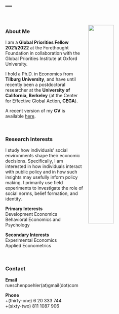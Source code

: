 ---
---


<link rel="stylesheet" href="styles.css" type="text/css">

<img src="pics/JRUE_portrait2.jpg" style="width:40%; border:0px solid; margin-left: 15px; margin-right: 40px; margin-top: 30px; " align="right">

<br>

### About Me

<p>

I am a **Global Priorities Fellow 2021/2022** at the Forethought Foundation in collaboration with the Global Priorities Institute at Oxford University.

I hold a Ph.D. in Economics from **Tilburg University**, and have until recently been a postdoctoral researcher at the **University of California, Berkeley** (at the Center for Effective Global Action, **CEGA**).

A recent version of my **CV** is available <a href="files/Rueschenpoehler_CV_July2021.pdf" target="_blank">here</a>.

<br>

### Research Interests    

<p>

I study how individuals' social environments shape their economic decisions. Specifically, I am interested in how individuals interact with public policy and in how such insights may usefully inform policy making. I primarily use field experiments to investigate the role of social norms, belief formation, and identity.


**Primary Interests**  
Development Economics  
Behavioral Economics and Psychology  

**Secondary Interests**  
Experimental Economics  
Applied Econometrics

<br>


### Contact

<p>

**Email**  
rueschenpoehler(at)gmail(dot)com

<p>

**Phone**  
+(thirty-one) 6 20 333 744  
           +(sixty-two) 811 1087 906
